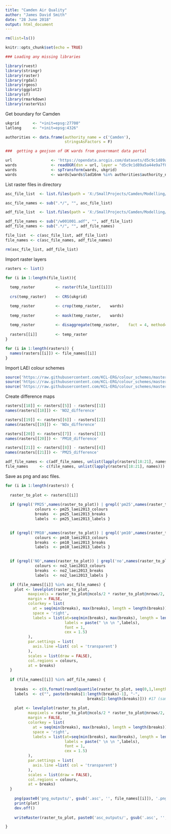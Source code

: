 ```yaml
---
title: "Camden Air Quality"
author: "James David Smith"
date: "28 June 2018"
output: html_document
---
```


```r
rm(list=ls())

knitr::opts_chunk$set(echo = TRUE)

### Loading any missing libraries

library(rvest)
library(stringr)
library(raster)
library(rgdal)
library(rgeos)
library(ggplot2)
library(sf)
library(rmarkdown)
library(rasterVis)
```

Get boundary for Camden

```r

ukgrid      <- "+init=epsg:27700"
latlong     <- "+init=epsg:4326"

authorities <- data.frame(authority_name = c('Camden'),
                          stringsAsFactors = F)

###  getting a geojson of UK wards from governmant data portal

url                 <- 'https://opendata.arcgis.com/datasets/d5c9c1d89a5a44e9a7f88f182ffe5ba2_2.geojson'
wards               <- readOGR(dsn = url, layer = "d5c9c1d89a5a44e9a7f88f182ffe5ba2_2")
wards               <- spTransform(wards, ukgrid)
wards               <- wards[wards$lad16nm %in% authorities$authority_name,]

```


List raster files in directory

```r

asc_file_list  <- list.files(path = 'X:/SmallProjects/Camden/Modelling/', pattern = "\\.asc$", full.names = TRUE, recursive = TRUE, include.dirs = TRUE)

asc_file_names <- sub(".*/", "", asc_file_list)

adf_file_list  <- list.files(path = 'X:/SmallProjects/Camden/Modelling/', pattern = "\\w001001.adf$", full.names = TRUE, recursive = TRUE, include.dirs = TRUE)

adf_file_names <- sub("/w001001.adf", "", adf_file_list)
adf_file_names <- sub(".*/", "", adf_file_names)

file_list  <- c(asc_file_list, adf_file_list)
file_names <- c(asc_file_names, adf_file_names)

rm(asc_file_list, adf_file_list)

```

Import raster layers

```r

rasters <- list()

for (i in 1:length(file_list)){
  
  temp_raster         <- raster(file_list[[i]])
  
  crs(temp_raster)    <- CRS(ukgrid)

  temp_raster         <- crop(temp_raster,    wards)
  
  temp_raster         <- mask(temp_raster,    wards)
  
  temp_raster         <- disaggregate(temp_raster,    fact = 4, method="bilinear")
  
  rasters[[i]]        <- temp_raster
}

```

```r

for (i in 1:length(rasters)) {
  names(rasters[[i]]) <- file_names[[i]]
}

```

Import LAEI colour schemes

```r

source('https://raw.githubusercontent.com/KCL-ERG/colour_schemes/master/pm25_laei2013_colours_breaks.R')
source('https://raw.githubusercontent.com/KCL-ERG/colour_schemes/master/no2_laei2013_colours_breaks.R')
source('https://raw.githubusercontent.com/KCL-ERG/colour_schemes/master/pm10_laei2013_colours_breaks.R')

```

Create difference maps

```r

rasters[[18]] <- rasters[[5]] - rasters[[1]]
names(rasters[[18]]) <- 'NO2_difference'

rasters[[19]] <- rasters[[6]] - rasters[[2]]
names(rasters[[19]]) <- 'NOx_difference'

rasters[[20]] <- rasters[[7]] - rasters[[3]]
names(rasters[[20]]) <- 'PM10_difference'

rasters[[21]] <- rasters[[8]] - rasters[[4]]
names(rasters[[21]]) <- 'PM25_difference'

adf_file_names <- c(adf_file_names, unlist(lapply(rasters[18:21], names)))
file_names     <- c(file_names, unlist(lapply(rasters[18:21], names)))

```

Save as png and asc files.

```r

for (i in 1:length(rasters)) {
  
  raster_to_plot <- rasters[[i]]
  
  if (grepl('PM25',names(raster_to_plot)) | grepl('pm25',names(raster_to_plot))) {
             colours <- pm25_laei2013_colours
             breaks  <- pm25_laei2013_breaks
             labels  <- pm25_laei2013_labels }
  

  if (grepl('PM10',names(raster_to_plot)) | grepl('pm10',names(raster_to_plot))) {
             colours <- pm10_laei2013_colours
             breaks  <- pm10_laei2013_breaks
             labels  <- pm10_laei2013_labels }
  

  if (grepl('NO',names(raster_to_plot)) | grepl('no',names(raster_to_plot))) {
             colours <- no2_laei2013_colours
             breaks  <- no2_laei2013_breaks
             labels  <- no2_laei2013_labels }

  if (file_names[[i]] %in% asc_file_names) {
    plot <- levelplot(raster_to_plot,
          maxpixels = raster_to_plot@ncols/2 * raster_to_plot@nrows/2,
          margin = FALSE,
          colorkey = list(
            at = seq(min(breaks), max(breaks), length = length(breaks)),
            space = 'right',
            labels = list(at=seq(min(breaks), max(breaks), length = length(breaks)), 
                          labels = paste(" \n \n ",labels), 
                          font = 1,
                          cex = 1.5)
          ),
          par.settings = list(
            axis.line =list( col = 'transparent')
          ),
          scales = list(draw = FALSE),
          col.regions = colours,
          at = breaks)
  }
  
  if (file_names[[i]] %in% adf_file_names) {
    
    breaks  <- c(0,format(round(quantile(raster_to_plot, seq(0,1,length.out = 10)),4), scientific=F), round(cellStats(raster_to_plot, stat=max)+2,0)) #17
    labels  <- c("", paste(breaks[1:length(breaks)-1], "-", 
                                    breaks[2:length(breaks)])) #17 (same as breaks)
    
    plot <- levelplot(raster_to_plot,
          maxpixels = raster_to_plot@ncols/2 * raster_to_plot@nrows/2,
          margin = FALSE,
          colorkey = list(
            at = seq(min(breaks), max(breaks), length = length(breaks)),
            space = 'right',
            labels = list(at=seq(min(breaks), max(breaks), length = length(breaks)), 
                          labels = paste(" \n \n ",labels), 
                          font = 1,
                          cex = 1.5)
          ),
          par.settings = list(
            axis.line =list( col = 'transparent')
          ),
          scales = list(draw = FALSE),
          col.regions = colours,
          at = breaks)
  }
  
    png(paste0('png_outputs/', gsub('.asc', '', file_names[[i]]), '.png'), width = 10, height = 8, units = 'in', res = 300)
    print(plot)
    dev.off()
    
    writeRaster(raster_to_plot, paste0('asc_outputs/', gsub('.asc', '', file_names[[i]])), format = "ascii", overwrite=T)

}
```